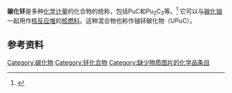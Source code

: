 {{Chembox
| Name = 
| NameEn = 
| ImageFile = 
|  ImageSize = 
|  ImageAlt = 
| IUPACName = 
| IUPACNameZh = 
| OtherNames = 
| Section1 = {{Chembox Identifiers
|   CASNo = 11116-02-2
|   CASNo_Ref = {{cascite|correct|CAS}}
|   PubChem = 
|   SMILES =  }}
| Section2 = {{Chembox Properties
|   Formula = Pu<sub>x</sub>C<sub>y</sub> }}
| Section3 = {{Chembox Hazards
|   MainHazards = 
|   FlashPt = 
|   Autoignition =  }}
}}

'''碳化钚'''是多种[[化学计量|化学计量]]的化合物的统称，包括PuC和Pu<sub>2</sub>C<sub>3</sub>等。<ref>
{{Cite book | last = Emeléus | first = Harry Julius  | coauthors = Alan G. Sharpe
| title = Advances in inorganic chemistry and radiochemistry, Volume 12 
| publisher = Academic Press | year = 1968 | location = New York, New York | pages = 205–206
| url = http://books.google.com/books?id=-SnCsg5jM_kC&pg=PA206&dq=%22plutonium+carbide%22&hl=en&ei=QljCTL2vKJGksQO3vYDmCw&sa=X&oi=book_result&ct=result&resnum=3&ved=0CDUQ6AEwAg#v=onepage&q=%22plutonium%20carbide%22&f=false
}} </ref>
它可以与[[碳化铀|碳化铀]]一起用作[[核反应堆|核反应堆]]的[[核燃料|核燃料]]。这种混合物也称作铀钚碳化物（UPuC）。

==参考资料==
{{Reflist}}

{{无机化合物小作品}}
{{钚化合物}}

[[Category:碳化物|Category:碳化物]]
[[Category:钚化合物|Category:钚化合物]]
[[Category:缺少物质图片的化学品条目|Category:缺少物质图片的化学品条目]]